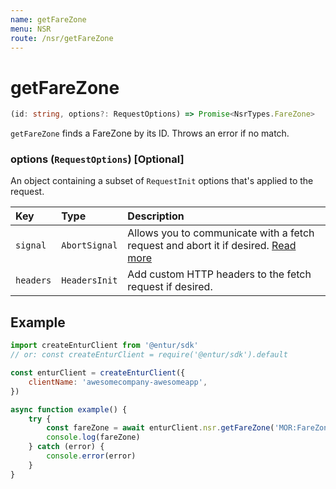 ```yaml
---
name: getFareZone
menu: NSR
route: /nsr/getFareZone
---
```


# getFareZone

```typescript
(id: string, options?: RequestOptions) => Promise<NsrTypes.FareZone>
```

`getFareZone` finds a FareZone by its ID. Throws an error if no match.

### options (`RequestOptions`) [Optional]

An object containing a subset of `RequestInit` options that's applied to the request.

| Key       | Type          | Description                                                                                                                                       |
| :-------- | :------------ | :------------------------------------------------------------------------------------------------------------------------------------------------ |
| `signal`  | `AbortSignal` | Allows you to communicate with a fetch request and abort it if desired. [Read more](https://developer.mozilla.org/en-US/docs/Web/API/AbortSignal) |
| `headers` | `HeadersInit` | Add custom HTTP headers to the fetch request if desired.                                                                                          |

## Example

```javascript
import createEnturClient from '@entur/sdk'
// or: const createEnturClient = require('@entur/sdk').default

const enturClient = createEnturClient({
    clientName: 'awesomecompany-awesomeapp',
})

async function example() {
    try {
        const fareZone = await enturClient.nsr.getFareZone('MOR:FareZone:411')
        console.log(fareZone)
    } catch (error) {
        console.error(error)
    }
}
```
